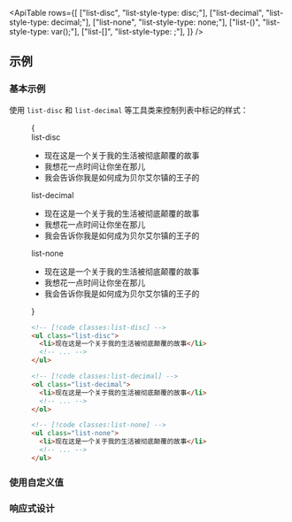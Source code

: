 

<ApiTable
  rows={[
    ["list-disc", "list-style-type: disc;"],
    ["list-decimal", "list-style-type: decimal;"],
    ["list-none", "list-style-type: none;"],
    ["list-(<custom-property>)", "list-style-type: var(<custom-property>);"],
    ["list-[<value>]", "list-style-type: <value>;"],
  ]}
/>

## 示例

### 基本示例

使用 `list-disc` 和 `list-decimal` 等工具类来控制列表中标记的样式：

<Figure>

<Example>
  {
    <div className="flex flex-col gap-8">
      <div>
        <span className="mb-3 font-mono text-sm font-medium text-gray-500 dark:text-gray-400">list-disc</span>
        <ul className="list-inside list-disc text-gray-900 dark:text-gray-200">
          <li>现在这是一个关于我的生活被彻底颠覆的故事</li>
          <li>我想花一点时间让你坐在那儿</li>
          <li>我会告诉你我是如何成为贝尔艾尔镇的王子的</li>
        </ul>
      </div>
      <div>
        <span className="mb-3 font-mono text-sm font-medium text-gray-500 dark:text-gray-400">list-decimal</span>
        <ul className="list-inside list-decimal text-gray-900 dark:text-gray-200">
          <li>现在这是一个关于我的生活被彻底颠覆的故事</li>
          <li>我想花一点时间让你坐在那儿</li>
          <li>我会告诉你我是如何成为贝尔艾尔镇的王子的</li>
        </ul>
      </div>
      <div>
        <span className="mb-3 font-mono text-sm font-medium text-gray-500 dark:text-gray-400">list-none</span>
        <ul className="list-inside list-none text-gray-900 dark:text-gray-200">
          <li>现在这是一个关于我的生活被彻底颠覆的故事</li>
          <li>我想花一点时间让你坐在那儿</li>
          <li>我会告诉你我是如何成为贝尔艾尔镇的王子的</li>
        </ul>
      </div>
    </div>
  }
</Example>

```html
<!-- [!code classes:list-disc] -->
<ul class="list-disc">
  <li>现在这是一个关于我的生活被彻底颠覆的故事</li>
  <!-- ... -->
</ul>

<!-- [!code classes:list-decimal] -->
<ol class="list-decimal">
  <li>现在这是一个关于我的生活被彻底颠覆的故事</li>
  <!-- ... -->
</ol>

<!-- [!code classes:list-none] -->
<ul class="list-none">
  <li>现在这是一个关于我的生活被彻底颠覆的故事</li>
  <!-- ... -->
</ul>
```

</Figure>

### 使用自定义值

<UsingACustomValue element="ol" utility="list" name="marker" value="upper-roman" variable="marker" />

### 响应式设计

<ResponsiveDesign element="ul" property="list-style-type" defaultClass="list-none" featuredClass="list-disc" />

